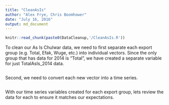 ```yaml
---
title: "CleanAsIs"
author: "Alex Frye, Chris Boomhower"
date: "July 16, 2016"
output: md_document
---
```


```r
knitr::read_chunk(paste0(DataCleanup,'/CleanAsIs.R'))
```

To clean our As Is Chulwar data, we need to first separate each export group (e.g. Total, Efak, Wuge, etc.) into individual vectors.
Since the only group that has data for 2014 is "Total", we have created a separate variable for just TotalAsIs_2014 data. 

```R
```

Second, we need to convert each new vector into a time series.

```r
```

With our time series variables created for each export group, lets review the data for each to ensure it matches our expectations.

```r
```
